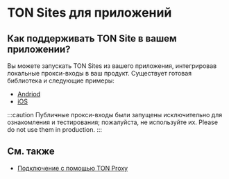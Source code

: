
# TON Sites для приложений

## Как поддерживать TON Site в вашем приложении?

Вы можете запускать TON Sites из вашего приложения, интегрировав локальные прокси-входы в ваш продукт.
Существует готовая библиотека и следующие примеры:

- [Andriod](https://github.com/andreypfau/tonutils-proxy-android-example)
- [iOS](https://github.com/ton-blockchain/ton-proxy-swift)

:::caution
Публичные прокси-входы были запущены исключительно для ознакомления и тестирования; пожалуйста, не используйте их. Please do not use them in production.
:::

## См. также

- [Подключение с помощью TON Proxy](/v3/guidelines/web3/ton-proxy-sites/connect-with-ton-proxy)
  <Feedback />
